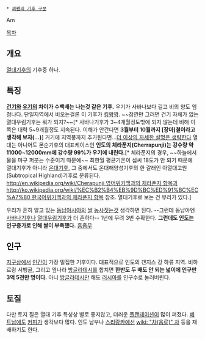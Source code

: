  * [[쾨펜의 기후 구분]]

Am

[[목차]]
== 개요 ==
[[열대기후]]의 기후중 하나.

== 특징 ==
'''[[건기]]와 [[우기]]의 차이가 수백배는 나는것 같은 기후.''' 우기가 사바나보다 길고 비의 양도 엄청나다. 단일지역에서 비오는걸론 이 기후가 [[킹왕짱]]. ~~잠깐만 그러면 건기 자체가 없는 열대우림기후는 뭐가 되지?~~[* 사바나기후가 3~4개월정도밖에 되지 않는데 비해 이쪽은 대략 5~9개월정도 지속된다. 이해가 안간다면 '''3월부터 10월까지 [장마]철이라고 생각해 보자(...)'''] 거기에 지역풍까지 추가된다면...[[더 이상의 자세한 설명은 생략한다]] 열대는 아니어도 몬순기후의 대표케이스인 '''인도의 체라푼지(Cherrapunji)는 강수량 약 11000~12000mm에 강수량 99%가 우기에 내린다.'''[* 체라푼지의 경우, ~~하늘에서 물을 마구 퍼붓는 수준이기 때문에~~ 최한월 평균기온이 섭씨 18도가 안 되기 때문에 열대기후가 아니라 [[온대기후]], 그 중에서도 온대해양성기후의 한 갈래인 아열대고원(Subtropical Highland)기후로 분류된다. [[http://en.wikipedia.org/wiki/Cherapunji 영어위키백과의 체라푼지 항목]]과 [[http://ko.wikipedia.org/wiki/%EC%B2%B4%EB%9D%BC%ED%91%BC%EC%A7%80 한국어위키백과의 체라푼지 항목]] 참조. 열대기후로 보는 건 무리가 있다.]

우리가 흔히 알고 있는 [[동남아시아]]의 [[쌀]] [[농사]]짓는것 생각하면 된다. --그런데 동남아엔 [[사바나기후]]나 [[열대우림기후]]가 더 흔하다-- 1년에 무려 3번 수확한다. '''그런데도 [[인도]]는 인구증가로 인해 쌀이 부족했다.''' [[흠좀무]]

== 인구 ==
[[지구]]상에서 [[인간]]이 가장 밀집한 기후이다. 대표적으로 인도의 갠지스 강 하류 지역. 비하르랑 서벵골, 그리고 옆나라 [[방글라데시]]를 합치면 '''한반도 두 배도 안 되는 넓이에 인구만 3억 5천만 명이다.''' 아니 [[방글라데시]]만 해도 [[러시아]]를 인구수로 눌러버린다.

== 토질 ==
다만 토지 질은 열대 기후 특성상 별로 좋지않고, 더러운 [[플랜테이션]]이 많이 퍼졌다. [[베트남]]에도 [[커피]]가 생각보다 많다. 인도 남부나 [[스리랑카]]에선 [[wiki: "차(음료)" 차]] 등을 재배하기도 한다.
